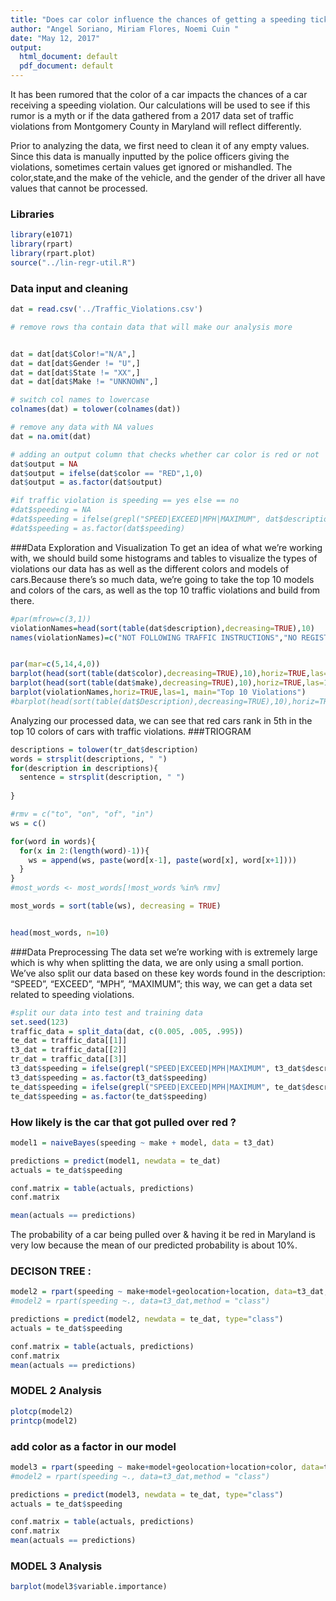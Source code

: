 ```yaml
---
title: "Does car color influence the chances of getting a speeding ticket?"
author: "Angel Soriano, Miriam Flores, Noemi Cuin "
date: "May 12, 2017"
output:
  html_document: default
  pdf_document: default
---
```


It has been rumored that the color of a car impacts the chances of a car receiving a speeding violation. Our calculations will be used to see if this rumor is a myth or if the data gathered from a 2017 data set of traffic violations from Montgomery County in Maryland will reflect differently. 


Prior to analyzing the data, we first need to clean it of any empty values. Since this data is manually inputted by the police officers giving the violations, sometimes certain values get ignored or mishandled. The color,state,and the make of the vehicle, and the gender of the driver all have values that cannot be processed. 

### Libraries
```r
library(e1071)
library(rpart)
library(rpart.plot)
source("../lin-regr-util.R")
```
 
### Data input and cleaning 
```r
dat = read.csv('../Traffic_Violations.csv')

# remove rows tha contain data that will make our analysis more 


dat = dat[dat$Color!="N/A",]
dat = dat[dat$Gender != "U",]
dat = dat[dat$State != "XX",]
dat = dat[dat$Make != "UNKNOWN",]

# switch col names to lowercase
colnames(dat) = tolower(colnames(dat))

# remove any data with NA values
dat = na.omit(dat)

# adding an output column that checks whether car color is red or not 
dat$output = NA
dat$output = ifelse(dat$color == "RED",1,0)
dat$output = as.factor(dat$output)

#if traffic violation is speeding == yes else == no
#dat$speeding = NA
#dat$speeding = ifelse(grepl("SPEED|EXCEED|MPH|MAXIMUM", dat$description),'yes','no')
#dat$speeding = as.factor(dat$speeding)
```

###Data Exploration and Visualization
To get an idea of what we're working with, we should build some histograms and tables to visualize the types of violations our data has as well as the different colors and models of cars.Because there's so much data, we're going to take the top 10 models and colors of the cars, as well as the top 10 traffic violations and build from there. 


```r
#par(mfrow=c(3,1))
violationNames=head(sort(table(dat$description),decreasing=TRUE),10)
names(violationNames)=c("NOT FOLLOWING TRAFFIC INSTRUCTIONS","NO REGISTRATION","DRIVING WITH SUSPENDED REGISTRATION","DRIVING W/O A LICENSE","USING PHONE WHILE DRIVING","EXPIRED REGISTRATION","FAILURE TO STOP AT STOP SIGN","DRIVING W/SUSPENDED LICENSE","DRIVING W/O SEATBELT","DRIVING OVER SPEED LIMIT")


par(mar=c(5,14,4,0))
barplot(head(sort(table(dat$color),decreasing=TRUE),10),horiz=TRUE,las=1, main="Top 10 Colors")
barplot(head(sort(table(dat$make),decreasing=TRUE),10),horiz=TRUE,las=1, main="Top 10 Makes")
barplot(violationNames,horiz=TRUE,las=1, main="Top 10 Violations")
#barplot(head(sort(table(dat$Description),decreasing=TRUE),10),horiz=TRUE,las=1)

```
Analyzing our processed data, we can see that red cars rank in 5th in the top 10 colors of cars with traffic violations.
###TRIOGRAM 
```r
descriptions = tolower(tr_dat$description)
words = strsplit(descriptions, " ")
for(description in descriptions){
  sentence = strsplit(description, " ")
  
}

#rmv = c("to", "on", "of", "in")
ws = c()

for(word in words){
  for(x in 2:(length(word)-1)){
    ws = append(ws, paste(word[x-1], paste(word[x], word[x+1])))  
  }
}
#most_words <- most_words[!most_words %in% rmv]

most_words = sort(table(ws), decreasing = TRUE)


head(most_words, n=10)
```

###Data Preprocessing
The data set we're working with is extremely large which is why when splitting the data, we are only using a small portion. We've also split our data based on these key words found in the description: "SPEED", "EXCEED", "MPH", "MAXIMUM"; this way, we can get a data set related to speeding violations. 
```r
#split our data into test and training data 
set.seed(123)
traffic_data = split_data(dat, c(0.005, .005, .995))
te_dat = traffic_data[[1]]
t3_dat = traffic_data[[2]]
tr_dat = traffic_data[[3]]
t3_dat$speeding = ifelse(grepl("SPEED|EXCEED|MPH|MAXIMUM", t3_dat$description),'yes','no')
t3_dat$speeding = as.factor(t3_dat$speeding)
te_dat$speeding = ifelse(grepl("SPEED|EXCEED|MPH|MAXIMUM", te_dat$description),'yes','no')
te_dat$speeding = as.factor(te_dat$speeding)
```

### How likely is the car that got pulled over red ?
```r

model1 = naiveBayes(speeding ~ make + model, data = t3_dat)

predictions = predict(model1, newdata = te_dat)
actuals = te_dat$speeding

conf.matrix = table(actuals, predictions)
conf.matrix

mean(actuals == predictions)

```

The probability of a car being pulled over & having it be red in Maryland is very low because the mean of our predicted probability is about 10%.


### DECISON TREE : 
```r
model2 = rpart(speeding ~ make+model+geolocation+location, data=t3_dat,method = "class")
#model2 = rpart(speeding ~., data=t3_dat,method = "class")

predictions = predict(model2, newdata = te_dat, type="class")
actuals = te_dat$speeding

conf.matrix = table(actuals, predictions)
conf.matrix
mean(actuals == predictions)

```
### MODEL 2 Analysis 
```r
plotcp(model2)
printcp(model2)
```

### add color as a factor in our model 
```r

model3 = rpart(speeding ~ make+model+geolocation+location+color, data=t3_dat,method = "class")
#model2 = rpart(speeding ~., data=t3_dat,method = "class")

predictions = predict(model3, newdata = te_dat, type="class")
actuals = te_dat$speeding

conf.matrix = table(actuals, predictions)
conf.matrix
mean(actuals == predictions)
```
### MODEL 3 Analysis 
```r
barplot(model3$variable.importance)
```

